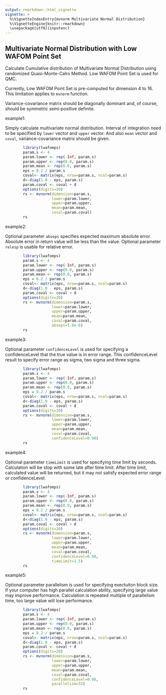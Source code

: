 ```yaml
---
output: rmarkdown::html_vignette
vignette: >
  %\VignetteIndexEntry{mvnorm Multivariate Normal Distribution}
  %\VignetteEngine{knitr::rmarkdown}
  \usepackage[utf8](inputenc)
---
```


Multivariate Normal Distribution with Low WAFOM Point Set
---------------------------------------------------------

Calculate Cumulative distribution of Multivariate
Normal Distribution using randomized Quasi-Monte-Calro
Method. Low WAFOM Point Set is used for QMC.

Currently, Low WAFOM Point Set is pre-computed for dimension 4 to 16.
This limitation applies to `mvnorm` function.

Variance-covariance matrix should be diagonally dominant
and, of course, should be symmetric semi-positive definite.

example1:

Simply calculate multivariate normal distribution.
Interval of integration need to be specified by `lower` vector
and `upper` vector. And also `mean` vector and `coval`,
variance-covariance matrix should be given.

```r
        library(lwafomps)
        param.s <- 4
        param.lower <- rep(-Inf, param.s)
        param.upper <- rep(0.0, param.s)
        param.mean <- rep(0.0, param.s)
        eps = 0.2 / param.s
        coval<- matrix(eps, nrow=param.s, ncol=param.s)
        d<-diag(1.0 - eps, param.s)
        param.coval <- coval + d
        options(digits=20)
        rs <- mvnorm(dimension=param.s,
                     lower=param.lower,
                     upper=param.upper,
                     mean=param.mean,
                     coval=param.coval)
        rs
```

example2:

Optional parameter `abseps` specifies expected maximum absolute error.
Absolute error in return value will be less than the value.
Optional parameter `relesp` is usable for relative error.

```r
        library(lwafomps)
        param.s <- 4
        param.lower <- rep(-Inf, param.s)
        param.upper <- rep(0.0, param.s)
        param.mean <- rep(0.0, param.s)
        eps = 0.2 / param.s
        coval<- matrix(eps, nrow=param.s, ncol=param.s)
        d<-diag(1.0 - eps, param.s)
        param.coval <- coval + d
        options(digits=20)
        rs <- mvnorm(dimension=param.s,
                     lower=param.lower,
                     upper=param.upper,
                     mean=param.mean,
                     coval=param.coval,
                     abseps=1.0e-6)
        rs
```

example3:

Optional parameter `confidenceLevel` is used for specifying a confidenceLevel
that the true value is in error range. This confidenceLevel result to
specify error range as sigma, two sigma and three sigma.

```r
        library(lwafomps)
        param.s <- 4
        param.lower <- rep(-Inf, param.s)
        param.upper <- rep(0.0, param.s)
        param.mean <- rep(0.0, param.s)
        eps = 0.2 / param.s
        coval<- matrix(eps, nrow=param.s, ncol=param.s)
        d<-diag(1.0 - eps, param.s)
        param.coval <- coval + d
        options(digits=20)
        rs <- mvnorm(dimension=param.s,
                     lower=param.lower,
                     upper=param.upper,
                     mean=param.mean,
                     coval=param.coval,
                     confidenceLevel=0.98)
        rs
```
example4:

Optional parameter `timeLimit` is used for specifying time limit
by seconds.
Calculation will be stop with some late after time limit.
After time limit, calculated value will be returned, but
it may not satisfy expected error range or confidenceLevel.

```r
        library(lwafomps)
        param.s <- 4
        param.lower <- rep(-Inf, param.s)
        param.upper <- rep(0.0, param.s)
        param.mean <- rep(0.0, param.s)
        eps = 0.2 / param.s
        coval<- matrix(eps, nrow=param.s, ncol=param.s)
        d<-diag(1.0 - eps, param.s)
        param.coval <- coval + d
        options(digits=20)
        rs <- mvnorm(dimension=param.s,
                     lower=param.lower,
                     upper=param.upper,
                     mean=param.mean,
                     coval=param.coval,
                     confidenceLevel=0.98,
                     timeLimit=1.5)
        rs
```
example5:

Optional parameter parallelism is used for specifying exectuiton block
size.  If your computer has high parallel calculation ability,
specifying large value may improve performance. Calculation is
repeated multiple of parallelism time, too large value will lose
performance.

```r
        library(lwafomps)
        param.s <- 4
        param.lower <- rep(-Inf, param.s)
        param.upper <- rep(0.0, param.s)
        param.mean <- rep(0.0, param.s)
        eps = 0.2 / param.s
        coval<- matrix(eps, nrow=param.s, ncol=param.s)
        d<-diag(1.0 - eps, param.s)
        param.coval <- coval + d
        options(digits=20)
        rs <- mvnorm(dimension=param.s,
                     lower=param.lower,
                     upper=param.upper,
                     mean=param.mean,
                     coval=param.coval,
                     confidenceLevel=0.98,
                     parallelism=32)
        rs
```
